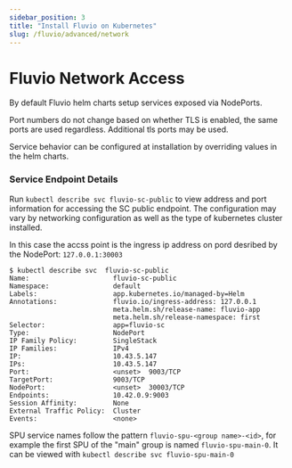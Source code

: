 ```yaml
---
sidebar_position: 3
title: "Install Fluvio on Kubernetes"
slug: /fluvio/advanced/network
---
```


# Fluvio Network Access

By default Fluvio helm charts setup services exposed via NodePorts.

Port numbers do not change based on whether TLS is enabled, the same ports are used regardless. Additional tls ports may be used.

Service behavior can be configured at installation by overriding values in the helm charts.

### Service Endpoint Details

Run `kubectl describe svc fluvio-sc-public` to view address and port information for accessing the SC public endpoint.
The configuration may vary by networking configuration as well as the type of kubernetes cluster installed.

In this case the accss point is the ingress ip address on pord desribed by the NodePort: `127.0.0.1:30003`

```shell
$ kubectl describe svc  fluvio-sc-public
Name:                     fluvio-sc-public
Namespace:                default
Labels:                   app.kubernetes.io/managed-by=Helm
Annotations:              fluvio.io/ingress-address: 127.0.0.1
                          meta.helm.sh/release-name: fluvio-app
                          meta.helm.sh/release-namespace: first
Selector:                 app=fluvio-sc
Type:                     NodePort
IP Family Policy:         SingleStack
IP Families:              IPv4
IP:                       10.43.5.147
IPs:                      10.43.5.147
Port:                     <unset>  9003/TCP
TargetPort:               9003/TCP
NodePort:                 <unset>  30003/TCP
Endpoints:                10.42.0.9:9003
Session Affinity:         None
External Traffic Policy:  Cluster
Events:                   <none>
```


SPU service names follow the pattern `fluvio-spu-<group name>-<id>`, for example the first SPU of the "main" group is named `fluvio-spu-main-0`. It can be viewed with `kubectl describe svc fluvio-spu-main-0`
